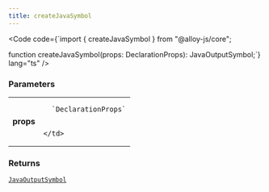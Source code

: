 ```yaml
---
title: createJavaSymbol
---
```







<Code code={`import { createJavaSymbol } from "@alloy-js/core";

function createJavaSymbol(props: DeclarationProps): JavaOutputSymbol;`} lang="ts" />

### Parameters

<table>
  <tr>
    <td style="text-align: right;font-weight: bold;">props</td>
    <td>
    
      `DeclarationProps`
      
      
    </td>
  </tr>
</table>



### Returns

<code><a href="../../types/javaoutputsymbol/">JavaOutputSymbol</a></code>








